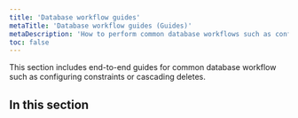 ```yaml
---
title: 'Database workflow guides'
metaTitle: 'Database workflow guides (Guides)'
metaDescription: 'How to perform common database workflows such as configuring constraints and cascading deletes.'
toc: false
---
```


<TopBlock>

This section includes end-to-end guides for common database workflow such as configuring constraints or cascading deletes.

</TopBlock>

## In this section

<Subsections depth="2" />
